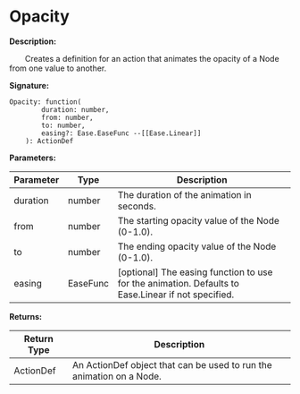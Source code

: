 
# Opacity

**Description:**

&emsp;&emsp;Creates a definition for an action that animates the opacity of a Node from one value to another.

**Signature:**
```tl
Opacity: function(
		duration: number,
		from: number,
		to: number,
		easing?: Ease.EaseFunc --[[Ease.Linear]]
	): ActionDef
```

**Parameters:**

| Parameter | Type | Description |
| --- | --- | --- |
| duration | number | The duration of the animation in seconds. |
| from | number | The starting opacity value of the Node (0-1.0). |
| to | number | The ending opacity value of the Node (0-1.0). |
| easing | EaseFunc | [optional] The easing function to use for the animation. Defaults to Ease.Linear if not specified. |

**Returns:**

| Return Type | Description |
| --- | --- |
| ActionDef | An ActionDef object that can be used to run the animation on a Node. |
